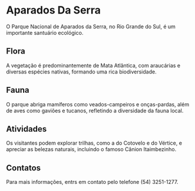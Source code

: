 # Aparados Da Serra

O Parque Nacional de Aparados da Serra, no Rio Grande do Sul, é um importante santuário ecológico.

## Flora

A vegetação é predominantemente de Mata Atlântica, com araucárias e diversas espécies nativas, formando uma rica biodiversidade.

## Fauna

O parque abriga mamíferos como veados-campeiros e onças-pardas, além de aves como gaviões e tucanos, refletindo a diversidade da fauna local.

## Atividades

Os visitantes podem explorar trilhas, como a do Cotovelo e do Vértice, e apreciar as belezas naturais, incluindo o famoso Cânion Itaimbezinho.

## Contatos

Para mais informações, entrs em contato pelo telefone (54) 3251-1277.